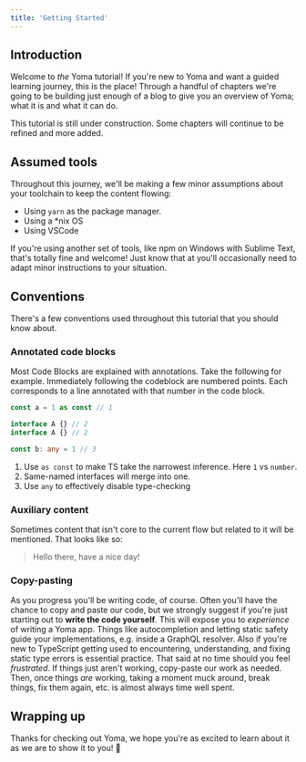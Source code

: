 ```yaml
---
title: 'Getting Started'
---
```


## Introduction

Welcome to _the_ Yoma tutorial! If you're new to Yoma and want a guided learning journey, this is the place! Through a handful of chapters we're going to be building just enough of a blog to give you an overview of Yoma; what it is and what it can do.

This tutorial is still under construction. Some chapters will continue to be refined and more added.

## Assumed tools

Throughout this journey, we'll be making a few minor assumptions about your toolchain to keep the content flowing:

- Using `yarn` as the package manager.
- Using a \*nix OS
- Using VSCode

If you're using another set of tools, like npm on Windows with Sublime Text, that's totally fine and welcome! Just know that at you'll occasionally need to adapt minor instructions to your situation.

## Conventions

There's a few conventions used throughout this tutorial that you should know about.

### Annotated code blocks

Most Code Blocks are explained with annotations. Take the following for example. Immediately following the codeblock are numbered points. Each corresponds to a line annotated with that number in the code block.

```ts
const a = 1 as const // 1

interface A {} // 2
interface A {} // 2

const b: any = 1 // 3
```

1. Use `as const` to make TS take the narrowest inference. Here `1` vs `number`.
2. Same-named interfaces will merge into one.
3. Use `any` to effectively disable type-checking

### Auxiliary content

Sometimes content that isn't core to the current flow but related to it will be mentioned. That looks like so:

> Hello there, have a nice day!

### Copy-pasting

As you progress you'll be writing code, of course. Often you'll have the chance to copy and paste our code, but we strongly suggest if you're just starting out to **write the code yourself**. This will expose you to _experience_ of writing a Yoma app. Things like autocompletion and letting static safety guide your implementations, e.g. inside a GraphQL resolver. Also if you're new to TypeScript getting used to encountering, understanding, and fixing static type errors is essential practice. That said at no time should you feel _frustrated_. If things just aren't working, copy-paste our work as needed. Then, once things _are_ working, taking a moment muck around, break things, fix them again, etc. is almost always time well spent.

## Wrapping up

Thanks for checking out Yoma, we hope you're as excited to learn about it as we are to show it to you! 🚀
